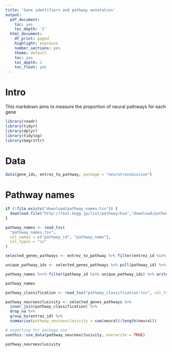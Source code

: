 ```yaml
---
title: 'Gene identifiers and pathway annotation'
output:
  pdf_document:
    toc: yes
    toc_depth: '2'
  html_document:
    df_print: paged
    highlight: espresso
    number_sections: yes
    theme: default
    toc: yes
    toc_depth: 2
    toc_float: yes
---
```

# Intro
This markdown aims to measure the proportion of neural pathways for each gene
```r
library(readr)
library(tidyr)
library(dplyr)
library(tidylog)
library(magrittr)
```

# Data
```r
data(gene_ids, entrez_to_pathway, package = "neurotransmission")
```

# Pathway names
```r
if (!file.exists("download/pathway_names.tsv")) {
  download.file("http://rest.kegg.jp/list/pathway/hsa","download/pathway_names.tsv")
}

pathway_names <- read_tsv(
  "pathway_names.tsv",
  col_names = c("pathway_id", "pathway_name"),
  col_types = "cc"
)
```


```r
selected_genes_pathways <- entrez_to_pathway %>% filter(entrez_id %in% gene_ids[["entrez_id"]])

unique_pathway_ids <- selected_genes_pathways %>% pull(pathway_id) %>% unique

pathway_names %<>% filter(pathway_id %in% unique_pathway_ids) %>% write_tsv("pathway_names.tsv")

pathway_names
```

```r
pathway_classification <- read_tsv("pathway_classification.tsv", col_types = "cci")

pathway_neuroexclusivity <- selected_genes_pathways %>%
  inner_join(pathway_classification) %>%
  drop_na %>%
  group_by(entrez_id) %>%
  summarise(pathway_neuroexclusivity = sum(neural)/length(neural))

# exporting for package use
usethis::use_data(pathway_neuroexclusivity, overwrite = TRUE)

pathway_neuroexclusivity
```
